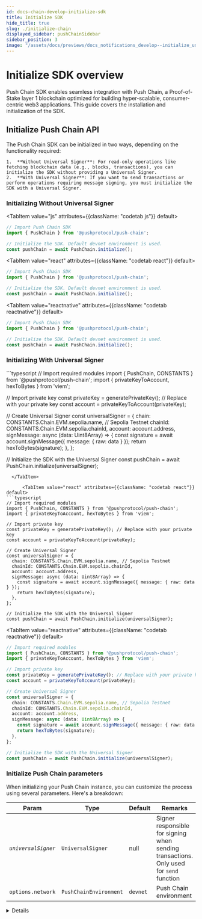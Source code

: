 ```yaml
---
id: docs-chain-develop-initialize-sdk
title: Initialize SDK
hide_title: true
slug: ./initialize-chain
displayed_sidebar: pushChainSidebar
sidebar_position: 3
image: "/assets/docs/previews/docs_notifications_develop--initialize_user.png"
---
```


# Initialize SDK overview

Push Chain SDK enables seamless integration with Push Chain, a Proof-of-Stake layer 1 blockchain optimized for building hyper-scalable, consumer-centric web3 applications. This guide covers the installation and initialization of the SDK.

<head>
  <title>{`Initialize SDK | Push Chain | Push Documentation`}</title>
</head>


## Initialize Push Chain API

The Push Chain SDK can be initialized in two ways, depending on the functionality required:

	1.	**Without Universal Signer**: For read-only operations like fetching blockchain data (e.g., blocks, transactions), you can initialize the SDK without providing a Universal Signer.
	2.	**With Universal Signer**: If you want to send transactions or perform operations requiring message signing, you must initialize the SDK with a Universal Signer.

### Initializing Without Universal Signer

<Tabs className="codetabs" groupId="code-examples">

  <TabItem value="js" attributes={{className: "codetab js"}} default>
```typescript
// Import Push Chain SDK
import { PushChain } from '@pushprotocol/push-chain';

// Initialize the SDK. Default devnet environment is used.
const pushChain = await PushChain.initialize();
```
  </TabItem>

  <TabItem value="react" attributes={{className: "codetab react"}} default>
```typescript
// Import Push Chain SDK
import { PushChain } from '@pushprotocol/push-chain';

// Initialize the SDK. Default devnet environment is used.
const pushChain = await PushChain.initialize();
```
  </TabItem>

  <TabItem value="reactnative" attributes={{className: "codetab reactnative"}} default>
```typescript
// Import Push Chain SDK
import { PushChain } from '@pushprotocol/push-chain';

// Initialize the SDK. Default devnet environment is used.
const pushChain = await PushChain.initialize();
```
  </TabItem>

</Tabs>

### Initializing With Universal Signer

<Tabs className="codetabs" groupId="code-examples">
  <TabItem value="js" attributes={{className: "codetab js"}} default>
```typescript
// Import required modules
import { PushChain, CONSTANTS } from '@pushprotocol/push-chain';
import { privateKeyToAccount, hexToBytes } from 'viem';

// Import private key
const privateKey = generatePrivateKey(); // Replace with your private key
const account = privateKeyToAccount(privateKey);

// Create Universal Signer
const universalSigner = {
  chain: CONSTANTS.Chain.EVM.sepolia.name, // Sepolia Testnet
  chainId: CONSTANTS.Chain.EVM.sepolia.chainId,
  account: account.address,
  signMessage: async (data: Uint8Array) => {
    const signature = await account.signMessage({ message: { raw: data } });
    return hexToBytes(signature);
  },
};

// Initialize the SDK with the Universal Signer
const pushChain = await PushChain.initialize(universalSigner);
```
  </TabItem>

      <TabItem value="react" attributes={{className: "codetab react"}} default>
```typescript
// Import required modules
import { PushChain, CONSTANTS } from '@pushprotocol/push-chain';
import { privateKeyToAccount, hexToBytes } from 'viem';

// Import private key
const privateKey = generatePrivateKey(); // Replace with your private key
const account = privateKeyToAccount(privateKey);

// Create Universal Signer
const universalSigner = {
  chain: CONSTANTS.Chain.EVM.sepolia.name, // Sepolia Testnet
  chainId: CONSTANTS.Chain.EVM.sepolia.chainId,
  account: account.address,
  signMessage: async (data: Uint8Array) => {
    const signature = await account.signMessage({ message: { raw: data } });
    return hexToBytes(signature);
  },
};

// Initialize the SDK with the Universal Signer
const pushChain = await PushChain.initialize(universalSigner);
```
  </TabItem>

  <TabItem value="reactnative" attributes={{className: "codetab reactnative"}} default>
```typescript
// Import required modules
import { PushChain, CONSTANTS } from '@pushprotocol/push-chain';
import { privateKeyToAccount, hexToBytes } from 'viem';

// Import private key
const privateKey = generatePrivateKey(); // Replace with your private key
const account = privateKeyToAccount(privateKey);

// Create Universal Signer
const universalSigner = {
  chain: CONSTANTS.Chain.EVM.sepolia.name, // Sepolia Testnet
  chainId: CONSTANTS.Chain.EVM.sepolia.chainId,
  account: account.address,
  signMessage: async (data: Uint8Array) => {
    const signature = await account.signMessage({ message: { raw: data } });
    return hexToBytes(signature);
  },
};

// Initialize the SDK with the Universal Signer
const pushChain = await PushChain.initialize(universalSigner);
```
  </TabItem>
</Tabs>

### Initialize Push Chain parameters

When initializing your Push Chain instance, you can customize the process using several parameters. Here's a breakdown:

| Param      | Type                     |  Default       | Remarks                                                                                                                                                                         |
| ---------- | ------------------------ |  ------------- | ------------------------------------------------------------------------------------------------------------------------------------------------------------------------------- |
| _`universalSigner`_ | `UniversalSigner`             |  null             | Signer responsible for signing when sending transactions. Only used for `send` function                                                                                         |
|  `options.network`   | `PushChainEnvironment`         | `devnet`     | Push Chain environment                                                                                                                                        |


<Details summary="Expected response">

```typescript
export declare class PushChain {
  block: Block;
  tx: Tx;
  wallet: Wallet;
}
```

| Param      | Type                     |  Remarks                                                                                                                                                                         |
| ---------- | ------------------------ |  ------------------------------------------------------------------------------------------------------------------------------------------------------------------------------- |
| `block` | `Block` | The Block class in the PushChain handles operations related to blockchain blocks. It provides methods to initialize a block instance and fetch blocks from the network. |
|  `tx`   | `Tx`  | The Transaction class in the PushChain is designed to manage transactions within the network. It provides functionality to send and transactions to the network. |
|  `wallet`   | `Wallet`  | The Wallet class manages wallet interactions, including connecting to a wallet, signing data, and checking the connection status. |

</Details>
